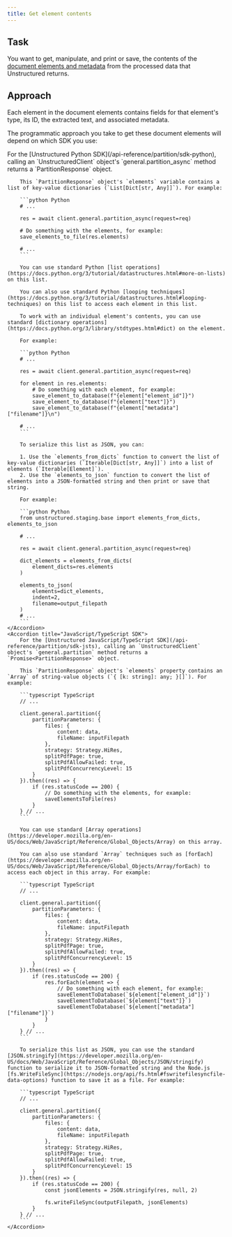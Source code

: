 ```yaml
---
title: Get element contents
---
```


## Task

You want to get, manipulate, and print or save, the contents of the [document elements and metadata](/api-reference/partition/document-elements) from the processed data that Unstructured returns.

## Approach

Each element in the document elements contains fields for that element's type, its ID, the extracted text, and associated metadata.

The programmatic approach you take to get these document elements will depend on which SDK you use:

<AccordionGroup>
    <Accordion title="Python SDK">
        For the [Unstructured Python SDK](/api-reference/partition/sdk-python), calling an `UnstructuredClient` object's `general.partition_async` method returns a `PartitionResponse` object. 
        
        This `PartitionResponse` object's `elements` variable contains a list of key-value dictionaries (`List[Dict[str, Any]]`). For example:

        ```python Python
        # ...

        res = await client.general.partition_async(request=req)

        # Do something with the elements, for example:
        save_elements_to_file(res.elements)

        # ...
        ```
        
        You can use standard Python [list operations](https://docs.python.org/3/tutorial/datastructures.html#more-on-lists) on this list.

        You can also use standard Python [looping techniques](https://docs.python.org/3/tutorial/datastructures.html#looping-techniques) on this list to access each element in this list. 

        To work with an individual element's contents, you can use standard [dictionary operations](https://docs.python.org/3/library/stdtypes.html#dict) on the element.

        For example:

        ```python Python
        # ...

        res = await client.general.partition_async(request=req)

        for element in res.elements:
            # Do something with each element, for example:
            save_element_to_database(f"{element["element_id"]}")
            save_element_to_database(f"{element["text"]}")
            save_element_to_database(f"{element["metadata"]["filename"]}\n")

        # ...
        ```

        To serialize this list as JSON, you can:
        
        1. Use the `elements_from_dicts` function to convert the list of key-value dictionaries (`Iterable[Dict[str, Any]]`) into a list of elements (`Iterable[Element]`).
        2. Use the `elements_to_json` function to convert the list of elements into a JSON-formatted string and then print or save that string.

        For example:

        ```python Python
        from unstructured.staging.base import elements_from_dicts, elements_to_json

        # ...

        res = await client.general.partition_async(request=req)
        
        dict_elements = elements_from_dicts(
            element_dicts=res.elements
        )

        elements_to_json(
            elements=dict_elements,
            indent=2,
            filename=output_filepath
        )
        # ...
        ```
    </Accordion>
    <Accordion title="JavaScript/TypeScript SDK">
        For the [Unstructured JavaScript/TypeScript SDK](/api-reference/partition/sdk-jsts), calling an `UnstructuredClient` object's `general.partition` method returns a `Promise<PartitionResponse>` object. 
        
        This `PartitionResponse` object's `elements` property contains an `Array` of string-value objects (`{ [k: string]: any; }[]`). For example:

        ```typescript TypeScript
        // ...

        client.general.partition({
            partitionParameters: {
                files: {
                    content: data,
                    fileName: inputFilepath
                },
                strategy: Strategy.HiRes,
                splitPdfPage: true,
                splitPdfAllowFailed: true,
                splitPdfConcurrencyLevel: 15
            }
        }).then((res) => {
            if (res.statusCode == 200) {
                // Do something with the elements, for example:
                saveElementsToFile(res)
            }
        } // ...
        ```
        
        You can use standard [Array operations](https://developer.mozilla.org/en-US/docs/Web/JavaScript/Reference/Global_Objects/Array) on this array.

        You can also use standard `Array` techniques such as [forEach](https://developer.mozilla.org/en-US/docs/Web/JavaScript/Reference/Global_Objects/Array/forEach) to access each object in this array. For example:

        ```typescript TypeScript
        // ...

        client.general.partition({
            partitionParameters: {
                files: {
                    content: data,
                    fileName: inputFilepath
                },
                strategy: Strategy.HiRes,
                splitPdfPage: true,
                splitPdfAllowFailed: true,
                splitPdfConcurrencyLevel: 15
            }
        }).then((res) => {
            if (res.statusCode == 200) {
                res.forEach(element => {
                    // Do something with each element, for example:
                    saveElementToDatabase(`${element["element_id"]}`)
                    saveElementToDatabase(`${element["text"]}`)
                    saveElementToDatabase(`${element["metadata"]["filename"]}`)
                }
            }
        } // ...
        ```

        To serialize this list as JSON, you can use the standard [JSON.stringify](https://developer.mozilla.org/en-US/docs/Web/JavaScript/Reference/Global_Objects/JSON/stringify) function to serialize it to JSON-formatted string and the Node.js [fs.WriteFileSync](https://nodejs.org/api/fs.html#fswritefilesyncfile-data-options) function to save it as a file. For example:

        ```typescript TypeScript
        // ...

        client.general.partition({
            partitionParameters: {
                files: {
                    content: data,
                    fileName: inputFilepath
                },
                strategy: Strategy.HiRes,
                splitPdfPage: true,
                splitPdfAllowFailed: true,
                splitPdfConcurrencyLevel: 15
            }
        }).then((res) => {
            if (res.statusCode == 200) {    
                const jsonElements = JSON.stringify(res, null, 2)

                fs.writeFileSync(outputFilepath, jsonElements)
            }
        } // ...
        ```
    </Accordion>
</AccordionGroup>